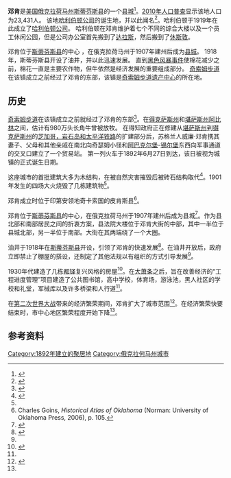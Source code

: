 {{Infobox settlement
|name=Duncan, Oklahoma
|coordinates={{coord|34|30|8|N|97|57|28|W|region:US-OK_type:city|display=inline,title}}
|population_as_of=[[2010_United_States_Census|2010]]
|population_footnotes=
|population_total=23431
|population_density_km2=201.07
|population_density_sq_mi=520.75

<!-- General information -->|timezone=[[North_American_Central_Time_Zone|Central (CST)]]
|utc_offset=−6
|timezone_DST=CDT
|utc_offset_DST=−5
|elevation_footnotes=
|elevation_m=342
|elevation_ft=1122
|coordinates_footnotes=<ref name=GNIS>{{cite gnis|1
092291|Duncan}}</ref>|area_land_sq_mi
=42.91|postal_code_type=[[ZIP_code|ZIP code]]s
|postal_code=73533-73599
|area_code=[[Area_code_580|580]]
|blank_name=[[Federal_Information_Processing_Standard|FIPS code]]
|blank_info=40-21900 <ref name="GR2">{{cite web |url=https://www.census.gov |publisher=[[United_States_Census_Bureau|United States Census Bureau]] |accessdate=2008-01-31 |title=U.S. Census website |archive-date=1996-12-27 |archive-url=https://web.archive.org/web/19961227012639/http://www.census.gov/ |dead-url=no }}</ref>|blank1_name=[[Geographic_Names_Information_System|GNIS]] feature ID|blank1_info=1092291<ref name=GNIS/>|website=[http://www.cityofduncan.com cityofduncan.com]|footnotes=|pop_est_as_of=2019|pop_est_footnotes=<ref name="USCensusEst2019CenPopScriptOnlyDirtyFixDoNotUse"/>|population_est=22344|area_water_sq_mi=4.87

<!-- Population -->|area_total_sq_mi=47.77
|settlement_type=City
|subdivision_name1=[[俄克拉荷马|俄克拉荷马]]
|nickname=|motto=<!-- Images -->
|image_skyline=Welcome2duncan.jpg
|image_caption=
|image_flag=
|image_seal=<!-- Maps -->
|image_map=OKMap-doton-Duncan.PNG
|mapsize=250px
|map_caption=Location of Duncan, Oklahoma

<!-- Location -->|subdivision_type=国家
|subdivision_name=美国
|subdivision_type1=[[U.S._state|州]]
|subdivision_type2=[[俄克拉何马州县级行政区列表|县]]
|area_water_km2=12.61
|subdivision_name2=[[斯蒂芬斯縣_(奧克拉荷馬州)|斯蒂芬斯]]

<!-- Government -->|government_footnotes=
|government_type=
|leader_title=
|leader_name=
|leader_title1=
|leader_name1=
|established_title=
|established_date=
<!-- Area -->|area_footnotes=<ref name="CenPopGazetteer2019">{{cite web|title=2019 U.S. Gazetteer Files|url=https://www2.census.gov/geo/docs/maps-data/data/gazetteer/2019_Gazetteer/2019_gaz_place_40.txt|publisher=United States Census Bureau|accessdate=2020-07-28|archive-date=2020-01-16|archive-url=https://web.archive.org/web/20200116050210/https://www2.census.gov/geo/docs/maps-data/data/gazetteer/2019_Gazetteer/2019_gaz_place_40.txt|dead-url=no}}</ref>
|area_magnitude=
|area_total_km2=123.73
|area_land_km2=111.13
|unit_pref=Imperial}}
'''邓肯'''是[[美国|美国]][[俄克拉荷马州|俄克拉荷马州]][[斯蒂芬斯縣_(奧克拉荷馬州)|斯蒂芬斯县]]的一个[[县城|县城]]<ref name="GR6">{{Cite web|title=Find a County|url=http://www.naco.org/Counties/Pages/FindACounty.aspx|accessdate=2011-06-07|publisher=National Association of Counties|archiveurl=https://www.webcitation.org/6962cjXgL?url=http://www.naco.org/Counties/Pages/FindACounty.aspx|archivedate=2012-07-12}}</ref>。[[2010年美國人口普查|2010年人口普查]]显示该地人口为23,431人。 该地[[哈里伯顿|哈利伯顿公司]]的诞生地，并以此闻名<ref name="ohsduncan">{{Cite encyclopedia|last=Savage|first=Cynthia|edition=online|accessdate=2015-03-30}}</ref>。哈利伯顿于1919年在此成立了[[哈里伯顿|哈利伯顿公司]]。 哈利伯顿在邓肯维护着七个不同的综合大楼以及一个员工休闲公园，但是公司办公室首先搬到了[[達拉斯|达拉斯]]，然后搬到了[[休斯敦|休斯敦]]。 

邓肯位于[[斯蒂芬斯縣_(奧克拉荷馬州)|斯蒂芬斯县]]的中心 ，在俄克拉荷马州于1907年建州后成为[[县城|县城]]。 1918年，斯蒂芬斯县开设了油井，并以此迅速发展。 直到[[黑色风暴事件|黑色风暴事件]]使棉花减少之前，棉花一直是主要农作物，但牛依然是经济发展的重要组成部分。 [[奇索姆步道|奇索姆步道]]在该镇成立之前经过了邓肯的东部，该镇是[[奇索姆步道遗产中心|奇索姆步道遗产中心]]的所在地。

== 历史 ==
[[奇泽姆牛车道|奇索姆步道]]在该镇成立之前就经过了邓肯的东部<ref name="ohsduncan2">{{Cite encyclopedia|last=Savage|first=Cynthia|edition=online|accessdate=2015-03-30}}</ref>。在[[德克萨斯州|得克萨斯州]]和[[堪萨斯州|堪萨斯州]][[阿比林_(堪萨斯州)|阿比林]]之间，估计有980万头长角牛曾被放牧。 在得知政府正在修建从[[堪薩斯州|堪萨斯州]]到[[德克萨斯州|得克萨斯州]]的[[芝加哥、岩島和太平洋鐵路|芝加哥，岩石岛和太平洋铁路]]的扩建部分后，苏格兰人威廉·邓肯携其妻子、父母和其他亲戚在南北向奇瑟姆小径和[[阿尔巴克堡（俄克拉何马州）|阿巴克尔堡]]-[[锡尔堡|锡尔堡]]东西向军事通道的交叉口建立了一个贸易站。 第一列火车于1892年6月27日到达，该日被视为城镇的正式诞生日期。 

这座城市的首批建筑大多为木结构，在被自然灾害摧毁后被砖石结构取代<ref name="survey3">{{Cite report|url=http://www.okhistory.org/shpo/architsurveys/RLSofDuncanPt1.pdf|title=Reconnaissance Level Survey of Duncan|date=2000|publisher=Oklahoma Historical Society|access-date=2010-05-10|archive-date=2010-07-03|archive-url=https://web.archive.org/web/20100703131538/http://www.okhistory.org/shpo/architsurveys/RLSofDuncanPt1.pdf|dead-url=no}}</ref>。1901年发生的四场大火烧毁了几栋建筑物<ref name="survey3" />。 

邓肯成立时位于印第安领地奇卡索国的皮肯斯县<ref>Charles Goins, ''Historical Atlas of Oklahoma'' (Norman: University of Oklahoma Press, 2006), p. 105.</ref>。 

邓肯位于[[斯蒂芬斯縣_(奧克拉荷馬州)|斯蒂芬斯县]]的中心，在俄克拉荷马州于1907年建州后成为县城<ref name="ohsduncan3">{{Cite encyclopedia|last=Savage|first=Cynthia|edition=online|accessdate=2015-03-30}}</ref>。作为县北部和南部居民之间的折衷方案，县法院大楼位于邓肯大街的中部，其中一半位于县城北部，另一半位于南部。大街在其两端绕了一个大圈。

油井于1918年在[[斯蒂芬斯縣_(奧克拉荷馬州)|斯蒂芬斯县]]开设，引领了邓肯的快速发展<ref name="ohsduncan4">{{Cite encyclopedia|last=Savage|first=Cynthia|edition=online|accessdate=2015-03-30}}</ref>。在油井开放后，政府立即禁止了棚屋的搭设，还制定了其他法规以有组织的方式引导发展<ref name="ohsduncan4" />。

1930年代建造了几栋[[都铎|都铎]]复兴风格的房屋<ref name="survey4">{{Cite report|url=http://www.okhistory.org/shpo/architsurveys/RLSofDuncanPt1.pdf|title=Reconnaissance Level Survey of Duncan|date=2000|publisher=Oklahoma Historical Society|access-date=2010-05-10|archive-date=2010-07-03|archive-url=https://web.archive.org/web/20100703131538/http://www.okhistory.org/shpo/architsurveys/RLSofDuncanPt1.pdf|dead-url=no}}</ref>。在[[大萧条|大萧条]]之后，旨在改善经济的“工程进度管理”项目建造了公共图书馆，高中学校，体育场，游泳池，黑人社区的学校和礼堂，军械库以及许多桥梁和人行道<ref name="survey4" />。 

在[[第二次世界大战|第二次世界大战]]带来的经济繁荣期间，邓肯扩大了城市范围<ref name="survey5">{{Cite report|url=http://www.okhistory.org/shpo/architsurveys/RLSofDuncanPt1.pdf|title=Reconnaissance Level Survey of Duncan|date=2000|publisher=Oklahoma Historical Society|access-date=2010-05-10|archive-date=2010-07-03|archive-url=https://web.archive.org/web/20100703131538/http://www.okhistory.org/shpo/architsurveys/RLSofDuncanPt1.pdf|dead-url=no}}</ref>。在经济繁荣快要结束时，市中心地区繁荣程度开始下降<ref name="survey5" />。 

== 参考资料 ==
<references />

[[Category:1892年建立的聚居地|Category:1892年建立的聚居地]]
[[Category:俄克拉何马州城市|Category:俄克拉何马州城市]]